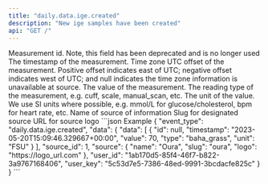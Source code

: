 ```yaml
---
title: "daily.data.ige.created"
description: "New ige samples have been created"
api: "GET /"
---
```

<ResponseField name="event_type" type="string" required="false">

</ResponseField>
<ResponseField name="data" type="WebhookModelTimeseries" required="true">
<Expandable title="WebhookModelTimeseries">
<ResponseField name="data" type="ClientFacingTimeseries[]" required="true">

<ResponseField name="id" type="integer" required="false">
Measurement id. Note, this field has been deprecated and is no longer used
</ResponseField>
<ResponseField name="timestamp" type="string" required="true">
The timestamp of the measurement.
</ResponseField>
<ResponseField name="timezone_offset" type="integer" required="false">
Time zone UTC offset of the measurement. Positive offset indicates east of UTC; negative offset indicates west of UTC; and null indicates the time zone information is unavailable at source.
</ResponseField>
<ResponseField name="value" type="number" required="true">
The value of the measurement.
</ResponseField>
<ResponseField name="type" type="string" required="false">
The reading type of the measurement, e.g. cuff, scale, manual_scan, etc.
</ResponseField>
<ResponseField name="unit" type="string" required="true">
The unit of the value. We use SI units where possible, e.g. mmol/L for glucose/cholesterol, bpm for heart rate, etc.
</ResponseField>
</ResponseField>
<ResponseField name="source_id" type="integer" required="true">

</ResponseField>
<ResponseField name="source" type="ClientFacingSource" required="true">
<Expandable title="ClientFacingSource">
<ResponseField name="name" type="string" required="true">
Name of source of information
</ResponseField>
<ResponseField name="slug" type="string" required="true">
Slug for designated source
</ResponseField>
<ResponseField name="logo" type="string" required="true">
URL for source logo
</ResponseField>
</Expandable>
</ResponseField>
<ResponseField name="user_id" type="string" required="true">

</ResponseField>
<ResponseField name="user_key" type="string" required="true">

</ResponseField>
</Expandable>
</ResponseField>
<ResponseExample>
```json Example
{
  "event_type": "daily.data.ige.created",
  "data": {
    "data": [
      {
        "id": null,
        "timestamp": "2023-05-20T15:09:46.329667+00:00",
        "value": 70,
        "type": "baha_grass",
        "unit": "FSU"
      }
    ],
    "source_id": 1,
    "source": {
      "name": "Oura",
      "slug": "oura",
      "logo": "https://logo_url.com"
    },
    "user_id": "1ab170d5-85f4-46f7-b822-3a9767168406",
    "user_key": "5c53d7e5-7386-48ed-9991-3bcdacfe825c"
  }
}
```
</ResponseExample> 
